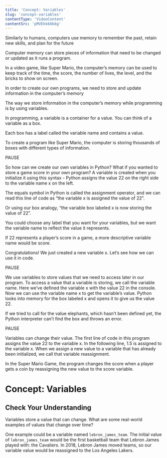 ```yaml
---
title: 'Concept: Variables'
slug: 'concept-variables'
contentType: 'VideoContent'
contentSrc: 'pMVEkk68k6g'
---
```


<Transcript>

Similarly to humans, computers use memory to remember the past, retain new skills, and plan for the future

Computer memory can store pieces of information that need to be changed or updated as it runs a program.

In a video game, like Super Mario, the computer’s memory can be used to keep track of the time, the score, the number of lives, the level, and the bricks to show on screen.

In order to create our own programs, we need to store and update information in the computer’s memory

The way we store information in the computer’s memory while programming is by using variables.

In programming, a variable is a container for a value. You can think of a variable as a box.

Each box has a label called the variable name and contains a value.

To create a program like Super Mario, the computer is storing thousands of boxes with different types of information.

PAUSE

So how can we create our own variables in Python? What if you wanted to store a game score in your own program? A variable is created when you initialize it using this syntax - Python assigns the value 22 on the right side to the variable name x on the left.

The equals symbol in Python is called the assignment operator, and we can read this line of code as “the variable x is assigned the value of 22”.

Or using our box analogy, “the variable box labeled x is now storing the value of 22”.

You could choose any label that you want for your variables, but we want the variable name to reflect the value it represents.

If 22 represents a player’s score in a game, a more descriptive variable name would be score.

Congratulations! We just created a new variable x. Let’s see how we can use it in code.

PAUSE

We use variables to store values that we need to access later in our program.  To access a value that a variable is storing, we call the variable name. Here we’ve defined the variable x with the value 22 in the console. Now we can use the variable name x to get the variable’s value. Python looks into memory for the box labeled x and opens it to give us the value 22.

If we tried to call for the value elephants, which hasn’t been defined yet, the Python interpreter can’t find the box and throws an error.

PAUSE

Variables can change their value. The first line of code in this program assigns the value 22 to the variable x. In the following line, 1.5 is assigned to the variable x. When we assign a new value to a variable that has already been initialized, we call that variable reassignment.

In the Super Mario Game, the program changes the score when a player gets a coin by reassigning the new value to the score variable.

</Transcript>

# Concept: Variables

## Check Your Understanding

Variables store a value that can change. What are some real-world examples of values that change over time?

<Solution>

One example could be a variable named `lebron_james_team`.  The initial value of `lebron_james_team` would be the first basketball team that Lebron James played with: the Cavaliers. In 2018, Lebron James moved teams, so our variable value would be reassigned to the Los Angeles Lakers.

</Solution>